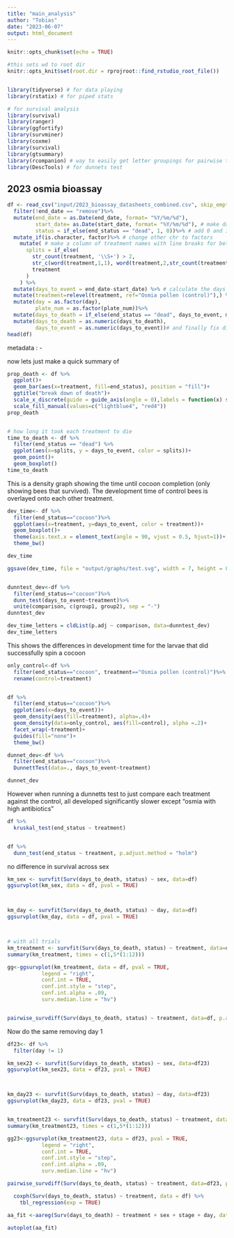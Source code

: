 ```yaml
---
title: "main_analysis"
author: "Tobias"
date: "2023-06-07"
output: html_document
---
```


```r
knitr::opts_chunk$set(echo = TRUE)

#this sets wd to root dir
knitr::opts_knit$set(root.dir = rprojroot::find_rstudio_root_file())


library(tidyverse) # for data playing
library(rstatix) # for piped stats

# for survival analysis
library(survival)
library(ranger)
library(ggfortify)
library(survminer)
library(coxme)
library(survival)
library(gtsummary)
library(rcompanion) # way to easily get letter groupings for pairwise tests
library(DescTools) # for dunnets test

```

## 2023 osmia bioassay 


```r

df <- read_csv("input/2023_bioassay_datasheets_combined.csv", skip_empty_rows = TRUE)%>%
  filter(!end_date == "remove")%>%
  mutate(end_date = as.Date(end_date, format= "%Y/%m/%d"),
         start_date= as.Date(start_date, format= "%Y/%m/%d"), # make date a date
         status = if_else(end_status == "dead", 1, 0))%>% # add 0 and 1 status for survival analysis
  mutate_if(is.character, factor)%>% # change other chr to factors
    mutate( # make a column of treatment names with line breaks for better graph labels
      splits = if_else( 
        str_count(treatment, '\\S+') > 2,
        str_c(word(treatment,1,1), word(treatment,2,str_count(treatment,'\\S+')), sep = '\n'),
        treatment
      )
    ) %>%
  mutate(days_to_event = end_date-start_date) %>% # calculate the days in assay until cocoon or death
  mutate(treatment=relevel(treatment, ref="Osmia pollen (control)"),) %>% # make osmia control first level 
  mutate(day = as.factor(day),
         plate_num = as.factor(plate_num))%>%
  mutate(days_to_death = if_else(end_status == "dead", days_to_event, max(days_to_event))) %>% # i need to make a column where survivors live until the last check point, not just to cocoon
  mutate(days_to_death = as.numeric(days_to_death),
         days_to_event = as.numeric(days_to_event))# and finally fix difftime to num
head(df)

```
metadata :
  - 



now lets just make a quick summary of 
``` r

prop_death <- df %>%
  ggplot()+
  geom_bar(aes(x=treatment, fill=end_status), position = "fill")+
  ggtitle("break down of death")+
  scale_x_discrete(guide = guide_axis(angle = 0),labels = function(x) str_wrap(x, width = 7))+
  scale_fill_manual(values=c("lightblue4", "red4"))
prop_death


# how long it took each treatment to die
time_to_death <- df %>%
  filter(end_status == "dead") %>%
  ggplot(aes(x=splits, y = days_to_event, color = splits))+
  geom_point()+
  geom_boxplot()
time_to_death

```

This is a density graph showing the time until cocoon completion (only showing bees that survived). The development time of control bees is overlayed onto each other treatment.


```r


dev_time<- df %>%
  filter(end_status=="cocoon")%>%
  ggplot(aes(x=treatment, y=days_to_event, color = treatment))+
  geom_boxplot()+ 
  theme(axis.text.x = element_text(angle = 90, vjust = 0.5, hjust=1))+
  theme_bw()

dev_time

ggsave(dev_time, file = "output/graphs/test.svg", width = 7, height = 8)


dunntest_dev<-df %>%
  filter(end_status=="cocoon")%>%
  dunn_test(days_to_event~treatment)%>%
  unite(comparison, c(group1, group2), sep = "-")
dunntest_dev

dev_time_letters = cldList(p.adj ~ comparison, data=dunntest_dev)
dev_time_letters

```
This shows the differences in development time for the larvae that did successfully spin a cocoon


```r

only_control<-df %>%
  filter(end_status=="cocoon", treatment=="Osmia pollen (control)")%>%
  rename(control=treatment)


df %>%
  filter(end_status=="cocoon")%>%
  ggplot(aes(x=days_to_event))+
  geom_density(aes(fill=treatment), alpha=.4)+
  geom_density(data=only_control, aes(fill=control), alpha =.2)+
  facet_wrap(~treatment)+
  guides(fill="none")+
  theme_bw()

dunnet_dev<-df %>%
  filter(end_status=="cocoon")%>%
  DunnettTest(data=., days_to_event~treatment)

dunnet_dev


```
However when running a dunnetts test to just compare each treatment against the control, all developed significantly slower except "osmia with high antibiotics"


``` r

df %>%
  kruskal_test(end_status ~ treatment)


df %>%
  dunn_test(end_status ~ treatment, p.adjust.method = "holm")

```



no difference in survival across sex
```r
km_sex <- survfit(Surv(days_to_death, status) ~ sex, data=df)
ggsurvplot(km_sex, data = df, pval = TRUE)



km_day <- survfit(Surv(days_to_death, status) ~ day, data=df)
ggsurvplot(km_day, data = df, pval = TRUE)



# with all trials
km_treatment <- survfit(Surv(days_to_death, status) ~ treatment, data=df)
summary(km_treatment, times = c(1,5*(1:12)))

gg<-ggsurvplot(km_treatment, data = df, pval = TRUE,
           legend = "right",
           conf.int = TRUE,
           conf.int.style = "step",
           conf.int.alpha = .09,
           surv.median.line = "hv")


pairwise_survdiff(Surv(days_to_death, status) ~ treatment, data=df, p.adjust.method = "BH", rho = 0)


```


Now do the same removing day 1

```r
df23<- df %>%
  filter(day != 1)

km_sex23 <- survfit(Surv(days_to_death, status) ~ sex, data=df23)
ggsurvplot(km_sex23, data = df23, pval = TRUE)



km_day23 <- survfit(Surv(days_to_death, status) ~ day, data=df23)
ggsurvplot(km_day23, data = df23, pval = TRUE)


km_treatment23 <- survfit(Surv(days_to_death, status) ~ treatment, data=df23)
summary(km_treatment23, times = c(1,5*(1:12)))

gg23<-ggsurvplot(km_treatment23, data = df23, pval = TRUE,
           legend = "right",
           conf.int = TRUE,
           conf.int.style = "step",
           conf.int.alpha = .09,
           surv.median.line = "hv")

pairwise_survdiff(Surv(days_to_death, status) ~ treatment, data=df23, p.adjust.method = "BH", rho = 0)


```

```r


  coxph(Surv(days_to_death, status) ~ treatment, data = df) %>% 
    tbl_regression(exp = TRUE) 

```


```r
aa_fit <-aareg(Surv(days_to_death) ~ treatment + sex + stage + day, data = df)

autoplot(aa_fit)
```









